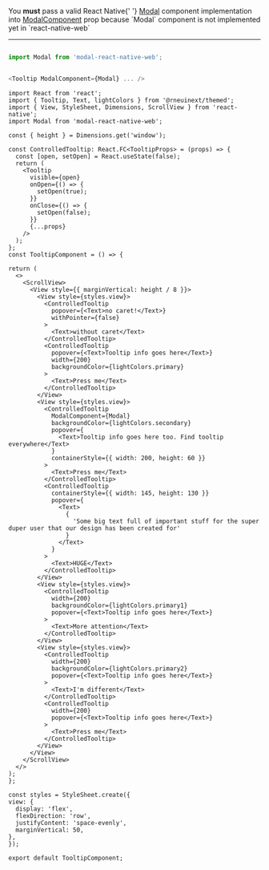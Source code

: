 <!-- Web specific usage which is to be displayed on the documentation and not added as comment in the component. -->


<Admonition type="tip" icon="💡" title="Web-platform specific note">
  You <b>must</b> pass a valid React Native{' '}
  <a href="https://reactnative.dev/docs/modal">Modal</a> component
  implementation into <a href="#modalcomponent">ModalComponent</a> prop because
  `Modal` component is not implemented yet in `react-native-web`
</Admonition>

---

```js

import Modal from 'modal-react-native-web';


<Tooltip ModalComponent={Modal} ... />

```

```SnackPlayer name=RNE Tooltip
import React from 'react';
import { Tooltip, Text, lightColors } from '@rneuinext/themed';
import { View, StyleSheet, Dimensions, ScrollView } from 'react-native';
import Modal from 'modal-react-native-web';

const { height } = Dimensions.get('window');

const ControlledTooltip: React.FC<TooltipProps> = (props) => {
  const [open, setOpen] = React.useState(false);
  return (
    <Tooltip
      visible={open}
      onOpen={() => {
        setOpen(true);
      }}
      onClose={() => {
        setOpen(false);
      }}
      {...props}
    />
  );
};
const TooltipComponent = () => {

return (
  <>
    <ScrollView>
      <View style={{ marginVertical: height / 8 }}>
        <View style={styles.view}>
          <ControlledTooltip
            popover={<Text>no caret!</Text>}
            withPointer={false}
          >
            <Text>without caret</Text>
          </ControlledTooltip>
          <ControlledTooltip
            popover={<Text>Tooltip info goes here</Text>}
            width={200}
            backgroundColor={lightColors.primary}
          >
            <Text>Press me</Text>
          </ControlledTooltip>
        </View>
        <View style={styles.view}>
          <ControlledTooltip
            ModalComponent={Modal}
            backgroundColor={lightColors.secondary}
            popover={
              <Text>Tooltip info goes here too. Find tooltip everywhere</Text>
            }
            containerStyle={{ width: 200, height: 60 }}
          >
            <Text>Press me</Text>
          </ControlledTooltip>
          <ControlledTooltip
            containerStyle={{ width: 145, height: 130 }}
            popover={
              <Text>
                {
                  'Some big text full of important stuff for the super duper user that our design has been created for'
                }
              </Text>
            }
          >
            <Text>HUGE</Text>
          </ControlledTooltip>
        </View>
        <View style={styles.view}>
          <ControlledTooltip
            width={200}
            backgroundColor={lightColors.primary1}
            popover={<Text>Tooltip info goes here</Text>}
          >
            <Text>More attention</Text>
          </ControlledTooltip>
        </View>
        <View style={styles.view}>
          <ControlledTooltip
            width={200}
            backgroundColor={lightColors.primary2}
            popover={<Text>Tooltip info goes here</Text>}
          >
            <Text>I'm different</Text>
          </ControlledTooltip>
          <ControlledTooltip
            width={200}
            popover={<Text>Tooltip info goes here</Text>}
          >
            <Text>Press me</Text>
          </ControlledTooltip>
        </View>
      </View>
    </ScrollView>
  </>
);
};

const styles = StyleSheet.create({
view: {
  display: 'flex',
  flexDirection: 'row',
  justifyContent: 'space-evenly',
  marginVertical: 50,
},
});

export default TooltipComponent;
```
